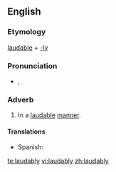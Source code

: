 ==English==

===Etymology===
[[laudable]] + [[-ly]]

===Pronunciation===
* {{a|UK}} {{IPA|/ˈlɔː.dɪb.li/}}, {{SAMPA|/"lO:.dIb.li/}}
*: {{rhymes|ɔːdɪbli}}

===Adverb===
{{infl|en|adverb}}

# In a [[laudable]] [[manner]].

====Translations====
{{trans-top|in a laudable manner}}
{{trans-mid}}
* Spanish: {{t|es|loablemente}}
{{trans-bottom}}

[[te:laudably]]
[[vi:laudably]]
[[zh:laudably]]